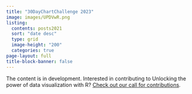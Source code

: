```yaml
---
title: "30DayChartChallenge 2023"
image: images/UPDVwR.png
listing: 
  contents: posts2021
  sort: "date desc"
  type: grid
  image-height: "200"
  categories: true
page-layout: full
title-block-banner: false
---
```

The content is in development. Interested in contributing to Unlocking the power of data visualization with R? [Check out our call for contributions](/contributor-docs/call-for-contributions.qmd).
